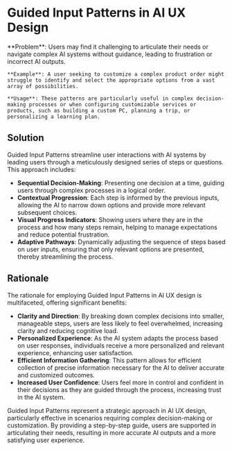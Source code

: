 # Guided Input Patterns in AI UX Design

   <div className="bg-neutral-100 dark:bg-neutral-800 px-16 py-10 border">
    **Problem**: Users may find it challenging to articulate their needs or navigate complex AI systems without guidance, leading to frustration or incorrect AI outputs.

    **Example**: A user seeking to customize a complex product order might struggle to identify and select the appropriate options from a vast array of possibilities.

    **Usage**: These patterns are particularly useful in complex decision-making processes or when configuring customizable services or products, such as building a custom PC, planning a trip, or personalizing a learning plan.

   </div>

## Solution

Guided Input Patterns streamline user interactions with AI systems by leading users through a meticulously designed series of steps or questions. This approach includes:

- **Sequential Decision-Making**: Presenting one decision at a time, guiding users through complex processes in a logical order.
- **Contextual Progression**: Each step is informed by the previous inputs, allowing the AI to narrow down options and provide more relevant subsequent choices.
- **Visual Progress Indicators**: Showing users where they are in the process and how many steps remain, helping to manage expectations and reduce potential frustration.
- **Adaptive Pathways**: Dynamically adjusting the sequence of steps based on user inputs, ensuring that only relevant options are presented, thereby streamlining the process.

## Rationale

The rationale for employing Guided Input Patterns in AI UX design is multifaceted, offering significant benefits:

- **Clarity and Direction**: By breaking down complex decisions into smaller, manageable steps, users are less likely to feel overwhelmed, increasing clarity and reducing cognitive load.
- **Personalized Experience**: As the AI system adapts the process based on user responses, individuals receive a more personalized and relevant experience, enhancing user satisfaction.
- **Efficient Information Gathering**: This pattern allows for efficient collection of precise information necessary for the AI to deliver accurate and customized outcomes.
- **Increased User Confidence**: Users feel more in control and confident in their decisions as they are guided through the process, increasing trust in the AI system.

Guided Input Patterns represent a strategic approach in AI UX design, particularly effective in scenarios requiring complex decision-making or customization. By providing a step-by-step guide, users are supported in articulating their needs, resulting in more accurate AI outputs and a more satisfying user experience.
